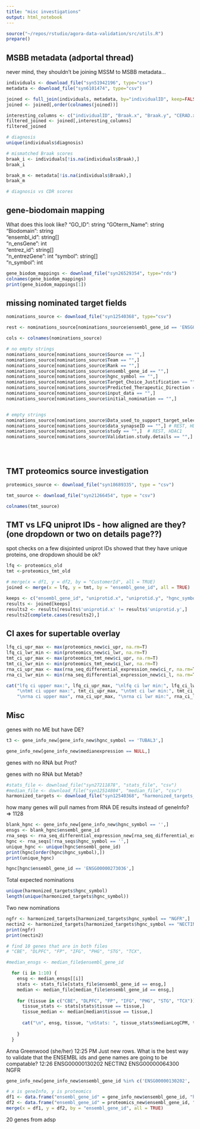 ```yaml
---
title: "misc investigations"
output: html_notebook
---
```


```r
source("~/repos/rstudio/agora-data-validation/src/utils.R")
prepare()
```

## MSBB metadata (adportal thread)
never mind, they shouldn't be joining MSSM to MSBB metadata...

```r
individuals <- download_file("syn51942196", type="csv")
metadata <- download_file("syn6101474", type="csv")
```

```r
joined <- full_join(individuals, metadata, by="individualID", keep=FALSE)
joined <- joined[,order(colnames(joined))]

interesting_columns <- c("individualID", "Braak.x", "Braak.y", "CERAD.x", "CERAD.y", "diagnosis.x", "CDR")
filtered_joined <- joined[,interesting_columns]
filtered_joined

# diagnosis
unique(individuals$diagnosis)

# mismatched Braak scores
braak_i <- individuals[!is.na(individuals$Braak),]
braak_i

braak_m <- metadata[!is.na(individuals$Braak),]
braak_m

# diagnosis vs CDR scores

```



## gene-biodomain mapping 
What does this look like?
"GO_ID": string
"GOterm_Name": string  
"Biodomain": string    
"ensembl_id": string[]   
"n_ensGene": int    
"entrez_id": string[]   
"n_entrezGene": int 
"symbol": string[]      
"n_symbol": int

```r
gene_biodom_mappings <- download_file("syn26529354", type="rds")
colnames(gene_biodom_mappings)
print(gene_biodom_mappings[1])
```


## missing nominated target fields
```r
nominations_source <- download_file("syn12540368", type="csv")
```


```r
rest <- nominations_source[nominations_source$ensembl_gene_id == 'ENSG00000084093',]
```

```r
cols <- colnames(nominations_source)

# no empty strings
nominations_source[nominations_source$Source == "",]
nominations_source[nominations_source$Team == "",]
nominations_source[nominations_source$Rank == "",]
nominations_source[nominations_source$ensembl_gene_id == "",]
nominations_source[nominations_source$hgnc_symbol == "",]
nominations_source[nominations_source$Target_Choice_Justification == "",]
nominations_source[nominations_source$Predicted_Therapeutic_Direction == "",]
nominations_source[nominations_source$input_data == "",] 
nominations_source[nominations_source$initial_nomination == "",]


# empty strings
nominations_source[nominations_source$Data_used_to_support_target_selection == "",] # REST, HDAC1
nominations_source[nominations_source$data_synapseID == "",] # REST, HDAC1, NECTIN2, NGFR
nominations_source[nominations_source$study == "",]  # REST, HDAC1
nominations_source[nominations_source$Validation.study.details == "",] # 104 genes





```




## TMT proteomics source investigation
```r
proteomics_source <- download_file("syn18689335", type = "csv")
```


```r
tmt_source <- download_file("syn21266454", type = "csv")
```

```r
colnames(tmt_source)
```


## TMT vs LFQ uniprot IDs - how aligned are they? (one dropdown or two on details page??)
spot checks on a few disjointed uniprot IDs showed that they have unique proteins, one dropdown should be ok?
```r
lfq <- proteomics_old
tmt <-proteomics_tmt_old

# merge(x = df1, y = df2, by = "CustomerId", all = TRUE)
joined <- merge(x = lfq, y = tmt, by = "ensembl_gene_id", all = TRUE)

keeps <- c("ensembl_gene_id", "uniprotid.x", "uniprotid.y", "hgnc_symbol.x", "hgnc_symbol.y")
results <- joined[keeps]
results2 <- results[results$'uniprotid.x' != results$'uniprotid.y',]
results2[complete.cases(results2),]
```

## CI axes for supertable overlay

```r
lfq_ci_upr_max <- max(proteomics_new$ci_upr, na.rm=T)
lfq_ci_lwr_min <- min(proteomics_new$ci_lwr, na.rm=T)
tmt_ci_upr_max <- max(proteomics_tmt_new$ci_upr, na.rm=T)
tmt_ci_lwr_min <- min(proteomics_tmt_new$ci_lwr, na.rm=T)
rna_ci_upr_max <- max(rna_seq_differential_expression_new$ci_r, na.rm=T)
rna_ci_lwr_min <- min(rna_seq_differential_expression_new$ci_l, na.rm=T)

cat("lfq ci upper max:", lfq_ci_upr_max, "\nlfq ci lwr min:", lfq_ci_lwr_min,
    "\ntmt ci upper max:", tmt_ci_upr_max, "\ntmt ci lwr min:", tmt_ci_lwr_min,
    "\nrna ci upper max", rna_ci_upr_max, "\nrna ci lwr min:", rna_ci_lwr_min)
```

## Misc

genes with no ME but have DE?

```r
t3 <- gene_info_new[gene_info_new$hgnc_symbol == 'TUBAL3',]

gene_info_new[gene_info_new$medianexpression == NULL,]
```




genes with no RNA but Prot?


genes with no RNA but Metab?















```r
#stats_file <- download_file("syn27211878", "stats_file", "csv")
#median_file <- download_file("syn12514804", "median_file", "csv")
harmonized_targets <- download_file("syn12540368", "harmonized_targets_file", "csv")
```



how many genes will pull names from RNA DE results instead of geneInfo?
=> 1128



```r
blank_hgnc <- gene_info_new[gene_info_new$hgnc_symbol == '',]
ensgs <- blank_hgnc$ensembl_gene_id
rna_seqs <- rna_seq_differential_expression_new[rna_seq_differential_expression_new$ensembl_gene_id %in% ensgs,]
hgnc <- rna_seqs[!rna_seqs$hgnc_symbol == '',]
unique_hgnc <- unique(hgnc$ensembl_gene_id)
print(hgnc[order(hgnc$hgnc_symbol),])
print(unique_hgnc)
```



```r
hgnc[hgnc$ensembl_gene_id == 'ENSG00000273036',]
```


Total expected nominations 
```r
unique(harmonized_targets$hgnc_symbol)
length(unique(harmonized_targets$hgnc_symbol))
```

Two new nominations
```r
ngfr <- harmonized_targets[harmonized_targets$hgnc_symbol == "NGFR",]
nectin2 <- harmonized_targets[harmonized_targets$hgnc_symbol == "NECTIN2",]
print(ngfr)
print(nectin2)
```


```r
# find 10 genes that are in both files
# "CBE", "DLPFC", "FP", "IFG", "PHG", "STG", "TCX",

#median_ensgs <- median_file$ensembl_gene_id

  for (i in 1:10) {
    ensg <- median_ensgs[[i]]
    stats <- stats_file[stats_file$ensembl_gene_id == ensg,]
    median <- median_file[median_file$ensembl_gene_id == ensg,]
    
    for (tissue in c("CBE", "DLPFC", "FP", "IFG", "PHG", "STG", "TCX")) {
      tissue_stats <- stats[stats$tissue == tissue,]
      tissue_median <- median[median$tissue == tissue,]
      
      cat("\n", ensg, tissue, "\nStats: ", tissue_stats$medianLogCPM, tissue_stats$meanLogCPM,"\nMedian: ", tissue_median$ medianLogCPM)
      
    }
  }


```



Anna Greenwood (she/her)  12:25 PM
Just new rows. What is the best way to validate that the ENSEMBL ids and gene names are going to be compatable?
12:26
ENSG00000130202	NECTIN2
ENSG00000064300	NGFR

```r
gene_info_new[gene_info_new$ensembl_gene_id %in% c('ENSG00000130202', 'ENSG00000064300'),]

```

```r
# x is geneInfo, y is proteomics
df1 <- data.frame("ensembl_gene_id" = gene_info_new$ensembl_gene_id, "hgnc_symbol" = gene_info_new$hgnc_symbol)
df2 <- data.frame("ensembl_gene_id" = proteomics_new$ensembl_gene_id, "hgnc_symbol" = proteomics_new$hgnc_symbol)
merge(x = df1, y = df2, by = "ensembl_gene_id", all = TRUE)
```

20 genes from adsp
```r


```
